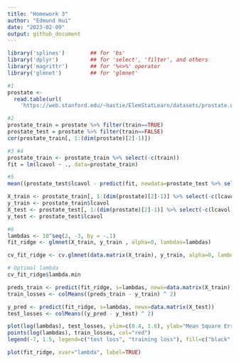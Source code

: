 ```yaml
---
title: "Homework 3"
author: "Edmund Hui"
date: "2023-02-09"
output: github_document
---
```


```r
library('splines')        ## for 'bs'
library('dplyr')          ## for 'select', 'filter', and others
library('magrittr')       ## for '%<>%' operator
library('glmnet')         ## for 'glmnet'
```

```r
#1 
prostate <- 
  read.table(url(
    'https://web.stanford.edu/~hastie/ElemStatLearn/datasets/prostate.data'))
```

```r
#2
prostate_train = prostate %>% filter(train==TRUE)
prostate_test = prostate %>% filter(train==FALSE)
cor(prostate_train[, 1:(dim(prostate)[2]-1)])
```


```r
#3 #4
prostate_train <- prostate_train %>% select(-c(train))
fit = lm(lcavol ~ ., data=prostate_train)
```

```r
#5
mean((prostate_test$lcavol - predict(fit, newdata=prostate_test %>% select(-c(train, lcavol))))^2)
```


```r
X_train <- prostate_train[, 1:(dim(prostate)[2]-1)] %>% select(-c(lcavol))
y_train <- prostate_train$lcavol
X_test <- prostate_test[, 1:(dim(prostate)[2]-1)] %>% select(-c(lcavol))
y_test <- prostate_test$lcavol
```

```r
#6
lambdas <- 10^seq(2, -3, by = -.1)
fit_ridge <- glmnet(X_train, y_train , alpha=0, lambdas=lambdas)

cv_fit_ridge <- cv.glmnet(data.matrix(X_train), y_train, alpha=0, lambda=lambdas)

# Optimal lambda
cv_fit_ridge$lambda.min
```

```r
preds_train <- predict(fit_ridge, s=lambdas, newx=data.matrix(X_train))
train_losses <- colMeans((preds_train - y_train) ^ 2)
```

```r
y_pred <- predict(fit_ridge, s=lambdas, newx=data.matrix(X_test))
test_losses <- colMeans((y_pred - y_test) ^ 2)
```

```r
plot(log(lambdas), test_losses, ylim=c(0.4, 1.6), ylab="Mean Square Error Loss")
points(log(lambdas), train_losses, col="red")
legend(-7, 1.5, legend=c("test loss", "training loss"), fill=c("black", "red"))
```


```r
plot(fit_ridge, xvar="lambda", label=TRUE) 
```
